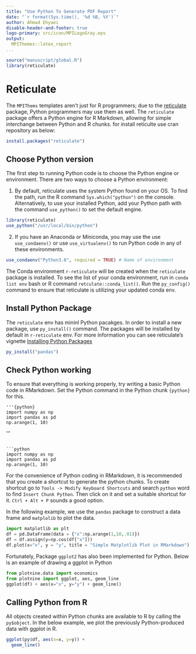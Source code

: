 ```yaml
---
title: "Use Python To Generate PDF Report"
date: "`r format(Sys.time(), '%d %B, %Y')`"
author: Ahmad Ehyaei
disable-header-and-footer: true
logo-primary: src/icon/MPILogoGray.eps
output:
  MPIThemes::latex_report
...
```


```r
source("manuscript/global.R")
library(reticulate)
```

# Reticulate

The `MPIThems` templates aren't just for R programmers; due to the [reticulate](https://rstudio.github.io/reticulate/index.html) 
package, Python programmers may use them as well. The `reticulate` package offers a Python engine for R Markdown, allowing for simple interchange between Python and R chunks.
for install reticulte use cran repository as below:

```r
install.packages("reticulate")
```

## Choose Python version

The first step to running Python code is to choose the Python engine or environment. There are two ways to choose a Python environment:

1. By default, reticulate uses the system Python found on your OS. To find the path, run the R command `Sys.which("python")` on the console.
Alternatively, to use your installed Python, add your Python path with the command `use_python()` to set the default engine.

```r
library(reticulate)
use_python("/usr/local/bin/python")
```

2. If you have an Anaconda or Miniconda, you may use the use `use_condaenv()` or use `use_virtualenv()` to run Python code in any of these environments.

```r
use_condaenv("Python3.8", required = TRUE) # Name of environment
```

The Conda environment `r-reticulate` will be created when the `reticulate` package is installed.
To see the list of your conda environment, run in `conda list env` bash or R command `retculate::conda_list()`.
Run the `py_config()` command to ensure that reticulate is utilizing your updated conda env.


## Install Python Package

The `reticulate` env has mininl Python pacakges. In order to install a new package, use `py_install()` command. The packages will be installed by default in `r-reticulate` env.
For more information you can see reticulate's vignette [Installing Python Packages](https://rstudio.github.io/reticulate/articles/python_packages.html)

```r
py_install("pandas")
```

## Check Python working

To ensure that everything is working properly, try writing a basic Python code in RMarkdown. 
Set the Python command in the Python chunk `{python}` for this.

```
'''{python}
import numpy as np
import pandas as pd
np.arange(1, 10)
```
'''
```

```python
import numpy as np
import pandas as pd
np.arange(1, 10)
```

For the convenience of Python coding in RMarkdown, it is recommended that you create a shortcut to generate the python chunks.
To create shortcut go to `Tools -> Modify Keyboard Shortcuts` and search `python` word to find `Insert Chunk Python`. 
Then click on it and set a suitable shortcut for it. `Ctrl + Alt + P` sounds a good option. 

In the following example, we use the `pandas` package to construct a data frame and `matplolib` to plot the data.

```python
import matplotlib as plt
df = pd.DataFrame(data = {"x":np.arange(1,10,.01)})
df = df.assign(y=np.cos(df["x"]))
df.plot(x="x", y = "y", title = "Simple Matplotlib Plot in RMarkdown")
```

Fortunately, Package `ggplot2` has also been implemented for Python. Below is an example of drawing a ggplot in Python

```python
from plotnine.data import economics
from plotnine import ggplot, aes, geom_line
ggplot(df) + aes(x="x", y="y") + geom_line()
```

## Calling Python from R

All objects created within Python chunks are available to R by calling the `py$object`. 
In the below example, we plot the previously Python-produced data with ggplot in R.


```r
ggplot(py$df, aes(x=x, y=y)) + 
  geom_line()
```


